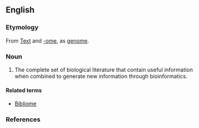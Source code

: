 ==English==
{{wikipedia}}

===Etymology===
From [[Text]] and [[-ome]], as [[genome]].

===Noun===
{{en-noun}}
# {{biochemistry}} {{genetics}} The complete set of biological literature that contain useful information when combined to generate new information through bioinformatics.

====Related terms====
*[[Bibliome]]

===References===